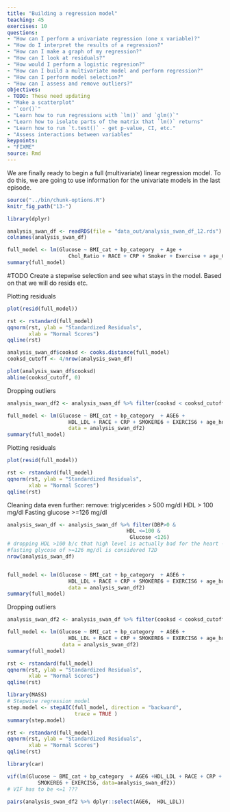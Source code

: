 ```yaml
---
title: "Building a regression model"
teaching: 45
exercises: 10
questions:
- "How can I perform a univariate regression (one x variable)?"
- "How do I interpret the results of a regression?"
- "How can I make a graph of my regression?"
- "How can I look at residuals?"
- "How would I perform a logistic regresion?"
- "How can I build a multivariate model and perform regression?"
- "How can I perform model selection?"
- "How can I assess and remove outliers?"
objectives:
- TODO: These need updating
- "Make a scatterplot"
- "`cor()`"
- "Learn how to run regressions with `lm()` and `glm()`"
- "Learn how to isolate parts of the matrix that `lm()` returns"
- "Learn how to run `t.test()` - get p-value, CI, etc."
- "Assess interactions between variables"
keypoints:
- "FIXME"
source: Rmd
---
```


We are finally ready to begin a full (multivariate) linear regression model. To do this, we are going to use information for the univariate models in the last episode.  

```r
source("../bin/chunk-options.R")
knitr_fig_path("13-")
```

```r
library(dplyr)

analysis_swan_df <- readRDS(file = "data_out/analysis_swan_df_12.rds")
colnames(analysis_swan_df)
```


```r
full_model <- lm(Glucose ~ BMI_cat + bp_category  + Age +
                    Chol_Ratio + RACE + CRP + Smoker + Exercise + age_Chol_Ratio, data = analysis_swan_df)
summary(full_model)
```

#TODO Create a stepwise selection and see what stays in the model. Based on that we will do resids etc. 

Plotting residuals
```r
plot(resid(full_model))
```

```r
rst <- rstandard(full_model)
qqnorm(rst, ylab = "Standardized Residuals",
       xlab = "Normal Scores")
qqline(rst)
```

```r
analysis_swan_df$cooksd <- cooks.distance(full_model)
cooksd_cutoff <- 4/nrow(analysis_swan_df)

plot(analysis_swan_df$cooksd)
abline(cooksd_cutoff, 0)
```

Dropping outliers
```r
analysis_swan_df2 <- analysis_swan_df %>% filter(cooksd < cooksd_cutoff) %>% select(-cooksd)

full_model <- lm(Glucose ~ BMI_cat + bp_category  + AGE6 +
                    HDL_LDL + RACE + CRP + SMOKERE6 + EXERCIS6 + age_hdl_ldl,
                    data = analysis_swan_df2)
summary(full_model)
```

Plotting residuals
```r
plot(resid(full_model))
```

```r
rst <- rstandard(full_model)
qqnorm(rst, ylab = "Standardized Residuals",
       xlab = "Normal Scores")
qqline(rst)
```


Cleaning data even further:
remove:
triglycerides > 500 mg/dl
HDL > 100 mg/dl
Fasting glucose >=126 mg/dl
```r
analysis_swan_df <- analysis_swan_df %>% filter(DBP>0 &
                                       HDL <=100 &
                                        Glucose <126)
# dropping HDL >100 b/c that high level is actually bad for the heart - genetic issue
#fasting glycose of >=126 mg/dl is considered T2D
nrow(analysis_swan_df)


full_model <- lm(Glucose ~ BMI_cat + bp_category  + AGE6 +
                    HDL_LDL + RACE + CRP + SMOKERE6 + EXERCIS6 + age_hdl_ldl,
                    data = analysis_swan_df2)
summary(full_model)
```

Dropping outliers
```r
analysis_swan_df2 <- analysis_swan_df %>% filter(cooksd < cooksd_cutoff) %>% select(-cooksd)

full_model <- lm(Glucose ~ BMI_cat + bp_category  + AGE6 +
                    HDL_LDL + RACE + CRP + SMOKERE6 + EXERCIS6 + age_hdl_ldl,
                  data = analysis_swan_df2)
summary(full_model)
```

```r
rst <- rstandard(full_model)
qqnorm(rst, ylab = "Standardized Residuals",
       xlab = "Normal Scores")
qqline(rst)
```

```r
library(MASS)
# Stepwise regression model
step.model <- stepAIC(full_model, direction = "backward",
                      trace = TRUE )
summary(step.model)
```

```r
rst <- rstandard(full_model)
qqnorm(rst, ylab = "Standardized Residuals",
       xlab = "Normal Scores")
qqline(rst)

library(car)

vif(lm(Glucose ~ BMI_cat + bp_category  + AGE6 +HDL_LDL + RACE + CRP +
          SMOKERE6 + EXERCIS6, data=analysis_swan_df2))
# VIF has to be <=1 ???

pairs(analysis_swan_df2 %>% dplyr::select(AGE6,  HDL_LDL))
```





